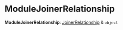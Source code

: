 
# ModuleJoinerRelationship

 **ModuleJoinerRelationship**: [JoinerRelationship](store.JoinerRelationship.mdx) & `object`
